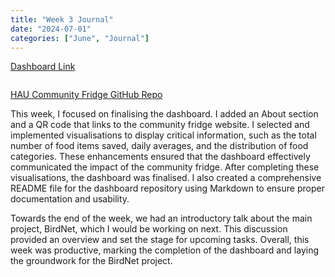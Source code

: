 ```yaml
---
title: "Week 3 Journal"
date: "2024-07-01"
categories: ["June", "Journal"]
---
```


[Dashboard Link](https://haucommunityfridge.github.io/James_FoodWasteData/FoodWasteDataDashboard.html)
```python
```
[HAU Community Fridge GitHub Repo](https://github.com/HAUCommunityFridge/James_FoodWasteData/tree/James-branch?tab=readme-ov-file)


This week, I focused on finalising the dashboard. I added an About section and a QR code that links to the community fridge website. I selected and implemented visualisations to display critical information, such as the total number of food items saved, daily averages, and the distribution of food categories. These enhancements ensured that the dashboard effectively communicated the impact of the community fridge. After completing these visualisations, the dashboard was finalised. I also created a comprehensive README file for the dashboard repository using Markdown to ensure proper documentation and usability.

Towards the end of the week, we had an introductory talk about the main project, BirdNet, which I would be working on next. This discussion provided an overview and set the stage for upcoming tasks. Overall, this week was productive, marking the completion of the dashboard and laying the groundwork for the BirdNet project.